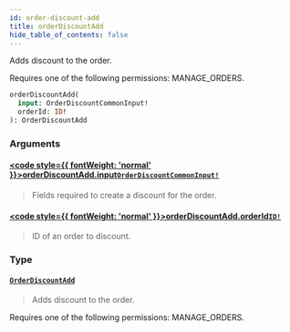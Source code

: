 ```yaml
---
id: order-discount-add
title: orderDiscountAdd
hide_table_of_contents: false
---
```








Adds discount to the order. 

Requires one of the following permissions: MANAGE_ORDERS.

```graphql
orderDiscountAdd(
  input: OrderDiscountCommonInput!
  orderId: ID!
): OrderDiscountAdd
```


### Arguments

#### [<code style={{ fontWeight: 'normal' }}>orderDiscountAdd.<b>input</b></code>](#)<Bullet />[`OrderDiscountCommonInput!`](../../../developer/api-reference/inputs/order-discount-common-input) <Badge class="secondary" text="non-null"/> <Badge class="secondary" text="input"/>
> Fields required to create a discount for the order.
> 

#### [<code style={{ fontWeight: 'normal' }}>orderDiscountAdd.<b>orderId</b></code>](#)<Bullet />[`ID!`](../../../developer/api-reference/scalars/id) <Badge class="secondary" text="non-null"/> <Badge class="secondary" text="scalar"/>
> ID of an order to discount.
> 

### Type

#### [`OrderDiscountAdd`](../../../developer/api-reference/objects/order-discount-add) <Badge class="secondary" text="object"/>
> Adds discount to the order. 

Requires one of the following permissions: MANAGE_ORDERS.
> 





